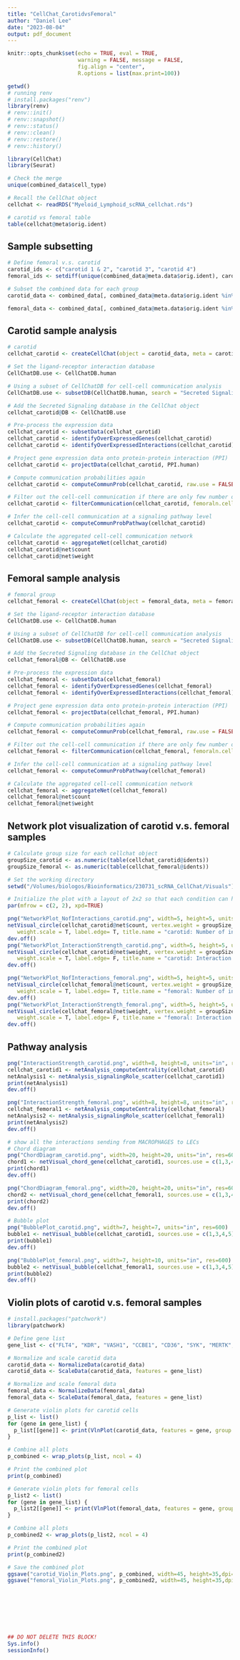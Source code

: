 ```yaml
---
title: "CellChat_CarotidvsFemoral"
author: "Daniel Lee"
date: "2023-08-04"
output: pdf_document
---
```


```r
knitr::opts_chunk$set(echo = TRUE, eval = TRUE,  
                      warning = FALSE, message = FALSE, 
                      fig.align = "center",
                      R.options = list(max.print=100))
```

```r
getwd()
# running renv
# install.packages("renv")
library(renv)
# renv::init()
# renv::snapshot()
# renv::status()
# renv::clean()
# renv::restore()
# renv::history()
```

```r
library(CellChat)
library(Seurat)
```

```r
# Check the merge
unique(combined_data$cell_type)

# Recall the CellChat object
cellchat <- readRDS("Myeloid_Lymphoid_scRNA_cellchat.rds")

# carotid vs femoral table
table(cellchat@meta$orig.ident)
```

## Sample subsetting
```r
# Define femoral v.s. carotid
carotid_ids <- c("carotid 1 & 2", "carotid 3", "carotid 4")
femoral_ids <- setdiff(unique(combined_data@meta.data$orig.ident), carotid_ids)

# Subset the combined data for each group
carotid_data <- combined_data[, combined_data@meta.data$orig.ident %in% carotid_ids]

femoral_data <- combined_data[, combined_data@meta.data$orig.ident %in% femoral_ids]
```

## Carotid sample analysis
```r
# carotid
cellchat_carotid <- createCellChat(object = carotid_data, meta = carotid_data@meta.data, group.by = "cell_type")

# Set the ligand-receptor interaction database
CellChatDB.use <- CellChatDB.human

# Using a subset of CellChatDB for cell-cell communication analysis
CellChatDB.use <- subsetDB(CellChatDB.human, search = "Secreted Signaling")

# Add the Secreted Signaling database in the CellChat object
cellchat_carotid@DB <- CellChatDB.use

```

```r
# Pre-process the expression data
cellchat_carotid <- subsetData(cellchat_carotid)
cellchat_carotid <- identifyOverExpressedGenes(cellchat_carotid)
cellchat_carotid <- identifyOverExpressedInteractions(cellchat_carotid)

```

```r
# Project gene expression data onto protein-protein interaction (PPI)
cellchat_carotid <- projectData(cellchat_carotid, PPI.human)
```

```r
# Compute communication probabilities again
cellchat_carotid <- computeCommunProb(cellchat_carotid, raw.use = FALSE)
```

```r
# Filter out the cell-cell communication if there are only few number of cells in certain cell groups
cellchat_carotid <- filterCommunication(cellchat_carotid, femoraln.cells = 10)

```

```r
# Infer the cell-cell communication at a signaling pathway level
cellchat_carotid <- computeCommunProbPathway(cellchat_carotid)

```

```r
# Calculate the aggregated cell-cell communication network
cellchat_carotid <- aggregateNet(cellchat_carotid)
cellchat_carotid@net$count
cellchat_carotid@net$weight

```

## Femoral sample analysis
```r
# femoral group
cellchat_femoral <- createCellChat(object = femoral_data, meta = femoral_data@meta.data, group.by = "cell_type")

# Set the ligand-receptor interaction database
CellChatDB.use <- CellChatDB.human

# Using a subset of CellChatDB for cell-cell communication analysis
CellChatDB.use <- subsetDB(CellChatDB.human, search = "Secreted Signaling")

# Add the Secreted Signaling database in the CellChat object
cellchat_femoral@DB <- CellChatDB.use

```

```r
# Pre-process the expression data
cellchat_femoral <- subsetData(cellchat_femoral)
cellchat_femoral <- identifyOverExpressedGenes(cellchat_femoral)
cellchat_femoral <- identifyOverExpressedInteractions(cellchat_femoral)

```

```r
# Project gene expression data onto protein-protein interaction (PPI)
cellchat_femoral <- projectData(cellchat_femoral, PPI.human)
```

```r
# Compute communication probabilities again
cellchat_femoral <- computeCommunProb(cellchat_femoral, raw.use = FALSE)

```

```r
# Filter out the cell-cell communication if there are only few number of cells in certain cell groups
cellchat_femoral <- filterCommunication(cellchat_femoral, femoraln.cells = 10)

```

```r
# Infer the cell-cell communication at a signaling pathway level
cellchat_femoral <- computeCommunProbPathway(cellchat_femoral)

```

```r
# Calculate the aggregated cell-cell communication network
cellchat_femoral <- aggregateNet(cellchat_femoral)
cellchat_femoral@net$count
cellchat_femoral@net$weight

```

## Network plot visualization of carotid v.s. femoral samples
```r
# Calculate group size for each cellchat object
groupSize_carotid <- as.numeric(table(cellchat_carotid@idents))
groupSize_femoral <- as.numeric(table(cellchat_femoral@idents))

# Set the working directory 
setwd("/Volumes/biologos/Bioinformatics/230731_scRNA_CellChat/Visuals")

# Initialize the plot with a layout of 2x2 so that each condition can have two plots (one for interaction count and one for interaction weight)
par(mfrow = c(2, 2), xpd=TRUE)

png("NetworkPlot_NofInteractions_carotid.png", width=5, height=5, units="in", res=600)
netVisual_circle(cellchat_carotid@net$count, vertex.weight = groupSize_carotid, 
   weight.scale = T, label.edge= T, title.name = "carotid: Number of interactions")
dev.off()
png("NetworkPlot_InteractionStrength_carotid.png", width=5, height=5, units="in", res=600)
netVisual_circle(cellchat_carotid@net$weight, vertex.weight = groupSize_carotid, 
   weight.scale = T, label.edge= F, title.name = "carotid: Interaction weights/strength")
dev.off()

png("NetworkPlot_NofInteractions_femoral.png", width=5, height=5, units="in", res=600)
netVisual_circle(cellchat_femoral@net$count, vertex.weight = groupSize_femoral, 
   weight.scale = T, label.edge= T, title.name = "femoral: Number of interactions")
dev.off()
png("NetworkPlot_InteractionStrength_femoral.png", width=5, height=5, units="in", res=600)
netVisual_circle(cellchat_femoral@net$weight, vertex.weight = groupSize_femoral, 
   weight.scale = T, label.edge= F, title.name = "femoral: Interaction weights/strength")
dev.off()

```

## Pathway analysis
```r
png("InteractionStrength_carotid.png", width=8, height=8, units="in", res=600)
cellchat_carotid1 <- netAnalysis_computeCentrality(cellchat_carotid)
netAnalysis1 <- netAnalysis_signalingRole_scatter(cellchat_carotid1)
print(netAnalysis1)
dev.off()

png("InteractionStrength_femoral.png", width=8, height=8, units="in", res=600)
cellchat_femoral1 <- netAnalysis_computeCentrality(cellchat_femoral)
netAnalysis2 <- netAnalysis_signalingRole_scatter(cellchat_femoral1)
print(netAnalysis2)
dev.off()

# show all the interactions sending from MACROPHAGES to LECs
# Chord diagram
png("ChordDiagram_carotid.png", width=20, height=20, units="in", res=600)
chord1 <- netVisual_chord_gene(cellchat_carotid1, sources.use = c(1,3,4,5), targets.use = 2, lab.cex = 1,show.legend=TRUE)
print(chord1)
dev.off()

png("ChordDiagram_femoral.png", width=20, height=20, units="in", res=600)
chord2 <- netVisual_chord_gene(cellchat_femoral1, sources.use = c(1,3,4,5), targets.use = 2, lab.cex = 1,show.legend=TRUE)
print(chord2)
dev.off()

# Bubble plot
png("BubblePlot_carotid.png", width=7, height=7, units="in", res=600)
bubble1 <- netVisual_bubble(cellchat_carotid1, sources.use = c(1,3,4,5), targets.use = 2, remove.isolate = TRUE, angle.x=45)
print(bubble1)
dev.off()

png("BubblePlot_femoral.png", width=7, height=10, units="in", res=600)
bubble2 <- netVisual_bubble(cellchat_femoral1, sources.use = c(1,3,4,5), targets.use = 2, remove.isolate = FALSE, angle.x=45)
print(bubble2)
dev.off()
```

## Violin plots of carotid v.s. femoral samples
```r
# install.packages("patchwork")
library(patchwork)

# Define gene list
gene_list <- c("FLT4", "KDR", "VASH1", "CCBE1", "CD36", "SYK", "MERTK", "AXL", "VEGFC", "IL1B", "IL10", "TNF")

# Normalize and scale carotid data
carotid_data <- NormalizeData(carotid_data)
carotid_data <- ScaleData(carotid_data, features = gene_list)

# Normalize and scale femoral data
femoral_data <- NormalizeData(femoral_data)
femoral_data <- ScaleData(femoral_data, features = gene_list)

# Generate violin plots for carotid cells
p_list <- list()
for (gene in gene_list) {
  p_list[[gene]] <- print(VlnPlot(carotid_data, features = gene, group.by = "annotation"))
}

# Combine all plots
p_combined <- wrap_plots(p_list, ncol = 4)

# Print the combined plot
print(p_combined)

# Generate violin plots for femoral cells
p_list2 <- list()
for (gene in gene_list) {
  p_list2[[gene]] <- print(VlnPlot(femoral_data, features = gene, group.by = "annotation"))
}

# Combine all plots
p_combined2 <- wrap_plots(p_list2, ncol = 4)

# Print the combined plot
print(p_combined2)

# Save the combined plot
ggsave("carotid_Violin_Plots.png", p_combined, width=45, height=35,dpi=600)
ggsave("femoral_Violin_Plots.png", p_combined2, width=45, height=35,dpi=600)

```

```r

```

```r

```

```r

```

```r

```

```r

```

```r

```

```r

```

```r
## DO NOT DELETE THIS BLOCK!
Sys.info()
sessionInfo()
```